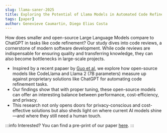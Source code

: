 ```yaml
---
slug: llama-saner-2025
title: Exploring the Potential of Llama Models in Automated Code Refinement
tags: [paper]
author: Genevieve Caumartin, Diego Elias Costa
---
```


How does smaller and open-source Large Language Models compare to ChatGPT in tasks like code refinement?
Our study dives into code reviews, a cornerstone of modern software development. While code reviews are indispensable for ensuring quality and transferring knowledge, they can also become bottlenecks in large-scale projects.
- Inspired by a recent papaer by [Guo et al](https://arxiv.org/abs/2309.08221), we explore how open-source models like CodeLlama and Llama 2 (7B parameters) measure up against proprietary solutions like ChatGPT for automating code refinement tasks. 
- Our findings show that with proper tuning, these open-source models can offer an interesting balance between performance, cost-efficiency, and privacy.
- This research not only opens doors for privacy-conscious and cost-effective solutions but also sheds light on where current AI models shine—and where they still need a human touch.

:::info
Interested? You can find a pre-print of our paper [here](https://arxiv.org/abs/2412.02789). 
:::
